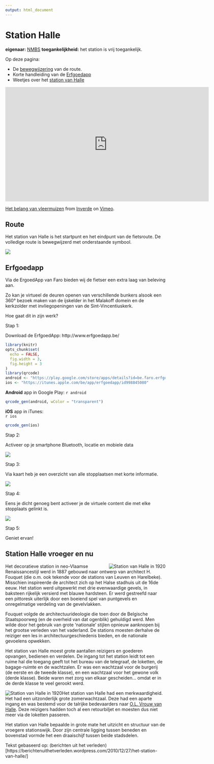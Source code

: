 ```yaml
---
output: html_document
---
```


# Station Halle

**eigenaar:** [NMBS](https://www.b-rail.be)
**toegankelijkheid:** het station is vrij toegankelijk.

Op deze pagina:

- De [bewegwijzering](#wegwijzer) van de route.
- Korte handleiding van de [Erfgoedapp](#erfgoedapp)
- Weetjes over het [station van Halle](#station)

<iframe src="https://player.vimeo.com/video/151409529" width="640" height="360" frameborder="0" webkitallowfullscreen mozallowfullscreen allowfullscreen></iframe>
<p><a href="https://vimeo.com/151409529">Het belang van vleermuizen</a> from <a href="https://vimeo.com/inverde">Inverde</a> on <a href="https://vimeo.com">Vimeo</a>.</p>

## Route {#wegwijzer}

Het station van Halle is het startpunt en het eindpunt van de fietsroute. De volledige route is bewegwijzerd met onderstaande symbool.

![](images/wegwijzer.png)

## Erfgoedapp {#erfgoedapp}

Via de ErgoedApp van Faro bieden wij de fietser een extra laag van beleving aan.

Zo kan je virtueel de deuren openen van verschillende bunkers alsook een 360° bezoek maken van de ijskelder in het Malakoff domein en de kerkzolder met invliegopeningen van de Sint-Vincentiuskerk.

Hoe gaat dit in zijn werk?

Stap 1:

Download de ErfgoedApp:
http://www.erfgoedapp.be/

```r
library(knitr)
opts_chunk$set(
  echo = FALSE,
  fig.width = 3,
  fig.height = 3
)
library(qrcode)
android <- "https://play.google.com/store/apps/details?id=be.faro.erfgoedapp"
ios <- "https://itunes.apple.com/be/app/erfgoedapp/id998845080"
```

**Android** app in Google Play: 
`r android`  
```r
qrcode_gen(android, wColor = "transparent")
```

**iOS** app in iTunes:  
`r ios`  
```r
qrcode_gen(ios)
```

Stap 2:

Activeer op je smartphone Bluetooth, locatie en mobiele data

![](images/erfgoedapp_instellingen.png) 

Stap 3:

Via kaart heb je een overzicht van alle stopplaatsen met korte informatie.

![](images/erfgoedapp_kaart.png)

Stap 4:

Eens je dicht genoeg bent activeer je de virtuele content die met elke stopplaats gelinkt is.

![](images/erfgoedapp_locatie.png)

Stap 5:

Geniet ervan!

## Station Halle vroeger en nu {#station}

<img style="float: right;" src="images/halle_1920.jpg" alt="Station van Halle in 1920">Het decoratieve station in neo-Vlaamse Renaissancestijl werd in 1887 gebouwd naar ontwerp van architect H. Fouquet (die o.m. ook tekende voor de stations van Leuven en Harelbeke). Misschien inspireerde de architect zich op het Halse stadhuis uit de 16de eeuw. Het station werd uitgewerkt met drie evenwaardige gevels, in baksteen rijkelijk versierd met blauwe hardsteen. Er werd gestreefd naar een pittoresk uiterlijk door een boeiend spel van puntgevels en onregelmatige verdeling van de gevelvlakken.

Fouquet volgde de architectuurideologie die toen door de Belgische Staatspoorweg (en de overheid van dat ogenblik) gehuldigd werd. Men wilde door het gebruik van grote 'nationale' stijlen opnieuw aanknopen bij het grootse verleden van het vaderland. De stations moesten derhalve de reiziger een les in architectuurgeschiedenis bieden, en de nationale gevoelens opwekken.

Het station van Halle moest grote aantallen reizigers en goederen opvangen, bedienen en verdelen. De ingang tot het station leidt tot een ruime hal die toegang geeft tot het bureau van de telegraaf, de loketten, de bagage-ruimte en de wachtzalen. Er was een wachtzaal voor de burgerij (de eerste en de tweede klasse), en een wachtzaal voor het gewone volk (derde klasse). Beide waren met zorg van elkaar gescheiden... omdat er in de derde klasse te veel gerookt werd.

<img style="float: left;" src="images/stationhalle.jpg" alt="Station van Halle in 1920">Het station van Halle had een merkwaardigheid. Het had een uitzonderlijk grote zomerwachtzaal. Deze had een aparte ingang en was bestemd voor de talrijke bedevaarders naar [O.L. Vrouw van Halle](http://www.sintmartinusbasiliek.be/). Deze reizigers hadden toch al een retourbiljet en moesten dus niet meer via de loketten passeren.

Het station van Halle bepaalde in grote mate het uitzicht en structuur van de vroegere stationswijk. Door zijn centrale ligging tussen beneden en bovenstad vormde het een draaischijf tussen beide stadsdelen.

Tekst gebaseerd op: (berichten uit het verleden)[https://berichtenuithetverleden.wordpress.com/2010/12/27/het-station-van-halle/]
